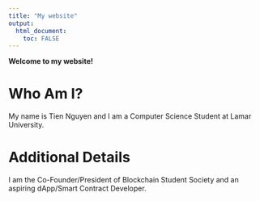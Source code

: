 ---
title: "My website"
output: 
  html_document:
    toc: FALSE
---




**Welcome to my website!**


# Who Am I?

My name is Tien Nguyen and I am a Computer Science Student at Lamar University.


# Additional Details

I am the Co-Founder/President of Blockchain Student Society and an aspiring 
dApp/Smart Contract Developer.


